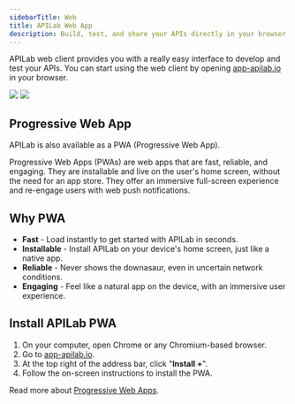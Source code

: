 ```yaml
---
sidebarTitle: Web
title: APILab Web App
description: Build, test, and share your APIs directly in your browser.
---
```


APILab web client provides you with a really easy interface to develop and test your APIs. You can start using the web client by opening [app-apilab.io](https://s.dpway.io/apilab) in your browser.

<Frame>
  <img className="block border border-black/5 rounded-md dark:border-white/5 dark:hidden" src="/images/apilab-light.png" />
  <img className="hidden border border-black/5 rounded-md dark:border-white/5 dark:block" src="/images/apilab-dark.png" />
</Frame>

## Progressive Web App

APILab is also available as a PWA (Progressive Web App).

<Tip>Progressive Web Apps (PWAs) are web apps that are fast, reliable, and engaging. They are installable and live on the user's home screen, without the need for an app store. They offer an immersive full-screen experience and re-engage users with web push notifications.</Tip>

## Why PWA

- **Fast** - Load instantly to get started with APILab in seconds.
- **Installable** - Install APILab on your device's home screen, just like a native app.
- **Reliable** - Never shows the downasaur, even in uncertain network conditions.
- **Engaging** - Feel like a natural app on the device, with an immersive user experience.

## Install APILab PWA

1. On your computer, open Chrome or any Chromium-based browser.
2. Go to [app-apilab.io](https://s.dpway.io/apilab).
3. At the top right of the address bar, click "**Install +**".
4. Follow the on-screen instructions to install the PWA.

<Tip>Read more about [Progressive Web Apps](https://web.dev/progressive-web-apps).</Tip>

